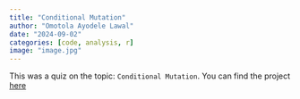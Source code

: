 ```yaml
---
title: "Conditional Mutation"
author: "Omotola Ayodele Lawal"
date: "2024-09-02"
categories: [code, analysis, r]
image: "image.jpg"
---
```


This was a quiz on the topic: `Conditional Mutation`. You can find the project [here](https://20july1994.github.io/Conditional_Mutation/){target="_blank"}

